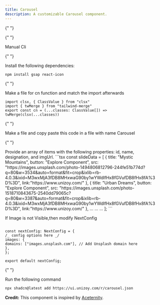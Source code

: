 ```yaml
---
title: Carousel
description: A customizable Carousel component.
---
```


{" "}

<ComponentPreview
  name="carousel-demo"
  className="[&_.preview>[data-orientation=vertical]]:sm:max-w-[70%]"
/>

  <CodeTabs>

{" "}

<TabsList>
  <TabsTrigger value="manual">Manual</TabsTrigger>
  <TabsTrigger value="cli">Cli</TabsTrigger>
</TabsList>

  <TabsContent value="manual">

  <Steps>

{" "}

<Step>Install the following dependencies:</Step>

```bash
npm install gsap react-icon
```

{" "}

<Step>Make a file for cn function and match the import afterwards</Step>

```tsx
import clsx, { ClassValue } from "clsx"
import { twMerge } from "tailwind-merge"
export const cn = (...classes: ClassValue[]) => twMerge(clsx(...classes))
```

{" "}

<Step>Make a file and copy paste this code in a file with name Carousel</Step>

{" "}

<ComponentSource name="carousel" />
<Step>
  Provide an array of items with the following properties: id, name, designation, and imgUrl.
</Step>
```tsx
    const  slideData = [
        {
          title: "Mystic Mountains",
          button: "Explore Component",
          src: "https://images.unsplash.com/photo-1494806812796-244fe51b774d?q=80&w=3534&auto=format&fit=crop&ixlib=rb-4.0.3&ixid=M3wxMjA3fDB8MHxwaG90by1wYWdlfHx8fGVufDB8fHx8fA%3D%3D",
          link:"https://www.unizoy.com/"
        },
        {
          title: "Urban Dreams",
          button: "Explore Component",
          src: "https://images.unsplash.com/photo-1518710843675-2540dd79065c?q=80&w=3387&auto=format&fit=crop&ixlib=rb-4.0.3&ixid=M3wxMjA3fDB8MHxwaG90by1wYWdlfHx8fGVufDB8fHx8fA%3D%3D",
           link:"https://www.unizoy.com/"
        },
        ...
        ...
        ...
      ];
```

<Step>If Image is not Visible,then modify NextConfig</Step>
```tsx import type {NextConfig} from "next";

const nextConfig: NextConfig = {
/_ config options here _/
images: {
domains: ["images.unsplash.com"], // Add Unsplash domain here
},
};

export default nextConfig;
```
  </Steps>

  </TabsContent>

  <TabsContent value="cli">

  <Steps>

{" "}

<Step>Run the following command </Step>

```bash
npx shadcn@latest add https://ui.unizoy.com/r/carousel.json
```

  </Steps>

  </TabsContent>

  </CodeTabs>

<Callout className="mb-6">

**Credit:** This component is inspired by [Aceternity](https://ui.aceternity.com/components/carousel).

</Callout>